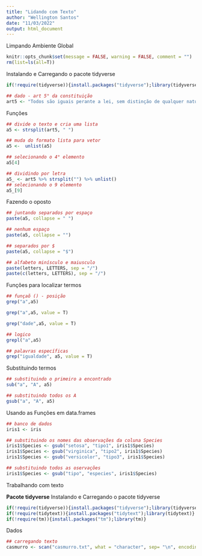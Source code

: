 ```yaml
---
title: "Lidando com Texto"
author: "Wellington Santos"
date: "11/03/2022"
output: html_document
---
```



Limpando Ambiente Global
```r
knitr::opts_chunk$set(message = FALSE, warning = FALSE, comment = "")
rm(list=ls(all=T))
```

Instalando e Carregando o pacote tidyverse
```r
if(!require(tidyverse)){install.packages("tidyverse");library(tidyverse)}
```

```r
## dado - art 5° da constituição
art5 <- "Todos são iguais perante a lei, sem distinção de qualquer natureza, garantindo-se aos brasileiros e residentes no País a inviolabilidade do direito à vida, à liberdade, à igualdade, à segurança e à propriedade"
```

Funções

```r
## divide o texto e cria uma lista
a5 <- strsplit(art5, " ")
```

```r
## muda do formato lista para vetor
a5 <-  unlist(a5)

## selecionando o 4° elemento
a5[4]
```
```r
## dividindo por letra
a5_ <- art5 %>% strsplit("") %>% unlist()
## selecionando o 9 elemento
a5_[9]
```
Fazendo o oposto

```r
## juntando separados por espaço
paste(a5, collapse = " ")
```
```r
## nenhum espaço
paste(a5, collapse = "")
```
```r
## separados por $
paste(a5, collapse = "$")
```
```r
## alfabeto minísculo e maiusculo
paste(letters, LETTERS, sep = "/")
paste(c(letters, LETTERS), sep = "/")
```

Funções para localizar termos

```r
## funçaõ () - posição
grep("a",a5)
```
```r
grep("a",a5, value = T)
```
```r
grep("dade",a5, value = T)
```
```r
## logico
grepl("a",a5)
```
```r
## palavras específicas
grep("igualdade", a5, value = T)
```
Substituindo termos
```r
## substituindo o primeiro a encontrado
sub("a", "A", a5)
```
```r
## substituindo todos os A
gsub("a", "A", a5)
```
Usando as Funções em data.frames

```r
## banco de dados
iris1 <- iris
```

```r
## substituindo os nomes das observações da coluna Species
iris1$Species <- gsub("setosa", "tipo1", iris1$Species)
iris1$Species <- gsub("virginica", "tipo2", iris1$Species)
iris1$Species <- gsub("versicolor", "tipo3", iris1$Species)
```

```r
## substituindo todos as oservações
iris1$Species <- gsub("tipo", "especies", iris1$Species)
```

Trabalhando com  texto

**Pacote tidyverse**
Instalando e Carregando o pacote tidyverse
```r
if(!require(tidyverse)){install.packages("tidyverse");library(tidyverse)}
if(!require(tidytext)){install.packages("tidytext");library(tidytext)}
if(!require(tm)){install.packages("tm");library(tm)}
```

Dados
```r
## carregando texto
casmurro <- scan("casmurro.txt", what = "character", sep= "\n", encoding = "UTF-8")
```


